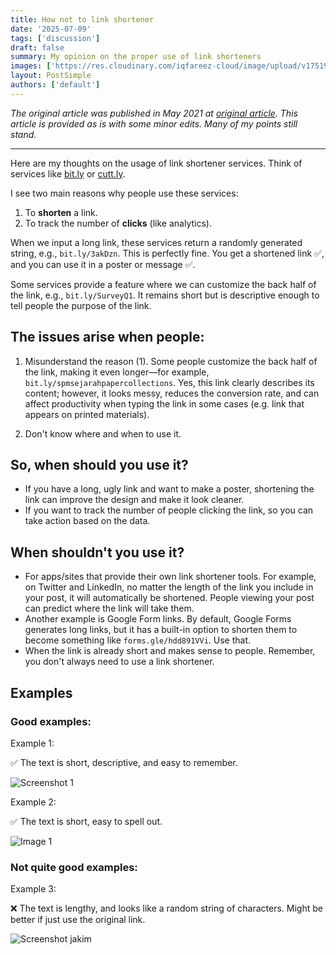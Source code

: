 ```yaml
---
title: How not to link shortener
date: '2025-07-09'
tags: ['discussion']
draft: false
summary: My opinion on the proper use of link shorteners
images: ['https://res.cloudinary.com/iqfareez-cloud/image/upload/v1751989845/website/link-shortener-blog-og-image_pjqny4.png']
layout: PostSimple
authors: ['default']
---
```


_The original article was published in May 2021 at [original article](https://telegra.ph/IMO---Link-Shortener-05-21). This article is provided as is with some minor edits. Many of my points still stand._

___

Here are my thoughts on the usage of link shortener services. Think of services like [bit.ly](https://bitly.com/) or [cutt.ly](https://cutt.ly/).

I see two main reasons why people use these services:

1) To **shorten** a link.
2) To track the number of **clicks** (like analytics).

When we input a long link, these services return a randomly generated string, e.g., `bit.ly/3akDzn`. This is perfectly fine. You get a shortened link ✅, and you can use it in a poster or message ✅.

Some services provide a feature where we can customize the back half of the link, e.g., `bit.ly/SurveyQ1`. It remains short but is descriptive enough to tell people the purpose of the link.

## The issues arise when people:

1) Misunderstand the reason (1). Some people customize the back half of the link, making it even longer—for example, `bit.ly/spmsejarahpapercollections`. Yes, this link clearly describes its content; however, it looks messy, reduces the conversion rate, and can affect productivity when typing the link in some cases (e.g. link that appears on printed materials).

2) Don't know where and when to use it.

## So, when should you use it?

- If you have a long, ugly link and want to make a poster, shortening the link can improve the design and make it look cleaner.
- If you want to track the number of people clicking the link, so you can take action based on the data.

## When shouldn't you use it?

- For apps/sites that provide their own link shortener tools. For example, on Twitter and LinkedIn, no matter the length of the link you include in your post, it will automatically be shortened. People viewing your post can predict where the link will take them.
- Another example is Google Form links. By default, Google Forms generates long links, but it has a built-in option to shorten them to become something like `forms.gle/hdd891VVi`. Use that.
- When the link is already short and makes sense to people. Remember, you don't always need to use a link shortener.

## Examples

### Good examples:

Example 1:

✅ The text is short, descriptive, and easy to remember.

![Screenshot 1](https://res.cloudinary.com/iqfareez-cloud/image/upload/v1752002311/website/url%20shortener%20article/44865ec6-35ce-4df6-b1a9-16d6c71cbcb6.png)

Example 2:

✅ The text is short, easy to spell out.

![Image 1](https://res.cloudinary.com/iqfareez-cloud/image/upload/v1752007549/website/url%20shortener%20article/1e553cfd-c3b8-4921-a94b-8bec76892eec.png)



### Not quite good examples:

Example 3:

❌ The text is lengthy, and looks like a random string of characters. Might be better if just use the original link.

![Screenshot jakim](https://res.cloudinary.com/iqfareez-cloud/image/upload/v1752002326/website/url%20shortener%20article/b35e7b06-9926-4000-8892-a9d80f52f521.png)